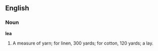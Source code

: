 ==English==

===Noun===

'''lea'''

#A measure of yarn; for linen, 300 yards; for cotton, 120 yards; a lay.